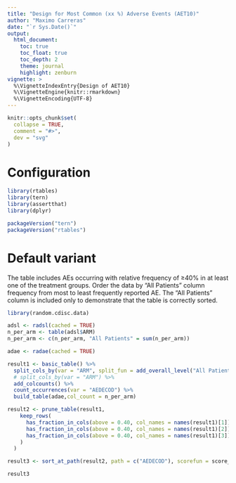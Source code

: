 ```yaml
---
title: "Design for Most Common (xx %) Adverse Events (AET10)"
author: "Maximo Carreras"
date: "`r Sys.Date()`"
output:
  html_document:
    toc: true
    toc_float: true
    toc_depth: 2
    theme: journal
    highlight: zenburn
vignette: >
  %\VignetteIndexEntry{Design of AET10}
  %\VignetteEngine{knitr::rmarkdown}
  %\VignetteEncoding{UTF-8}
---
```


```r
knitr::opts_chunk$set(
  collapse = TRUE,
  comment = "#>",
  dev = "svg"
)
```

Configuration
=============

```r
library(rtables)
library(tern)
library(assertthat)
library(dplyr)

packageVersion("tern")
packageVersion("rtables")
```

Default variant
=================
The table includes AEs occurring with relative frequency of ≥40% in at least one of the treatment groups. Order the data by "All Patients" column frequency from most to least frequently reported AE. The "All Patients" column is included only to demonstrate that the table is correctly sorted.

```r

library(random.cdisc.data)

adsl <- radsl(cached = TRUE)
n_per_arm <- table(adsl$ARM)
n_per_arm <- c(n_per_arm, "All Patients" = sum(n_per_arm))

adae <- radae(cached = TRUE)

result1 <- basic_table() %>%
  split_cols_by(var = "ARM", split_fun = add_overall_level("All Patients", first = FALSE)) %>%
  # split_cols_by(var = "ARM") %>%
  add_colcounts() %>%
  count_occurrences(var = "AEDECOD") %>%
  build_table(adae,col_count = n_per_arm)

result2 <- prune_table(result1,
    keep_rows(
      has_fraction_in_cols(above = 0.40, col_names = names(result1)[1]) |
      has_fraction_in_cols(above = 0.40, col_names = names(result1)[2]) |
      has_fraction_in_cols(above = 0.40, col_names = names(result1)[3])
    )
  )

result3 <- sort_at_path(result2, path = c("AEDECOD"), scorefun = score_occurrences)

result3
```
